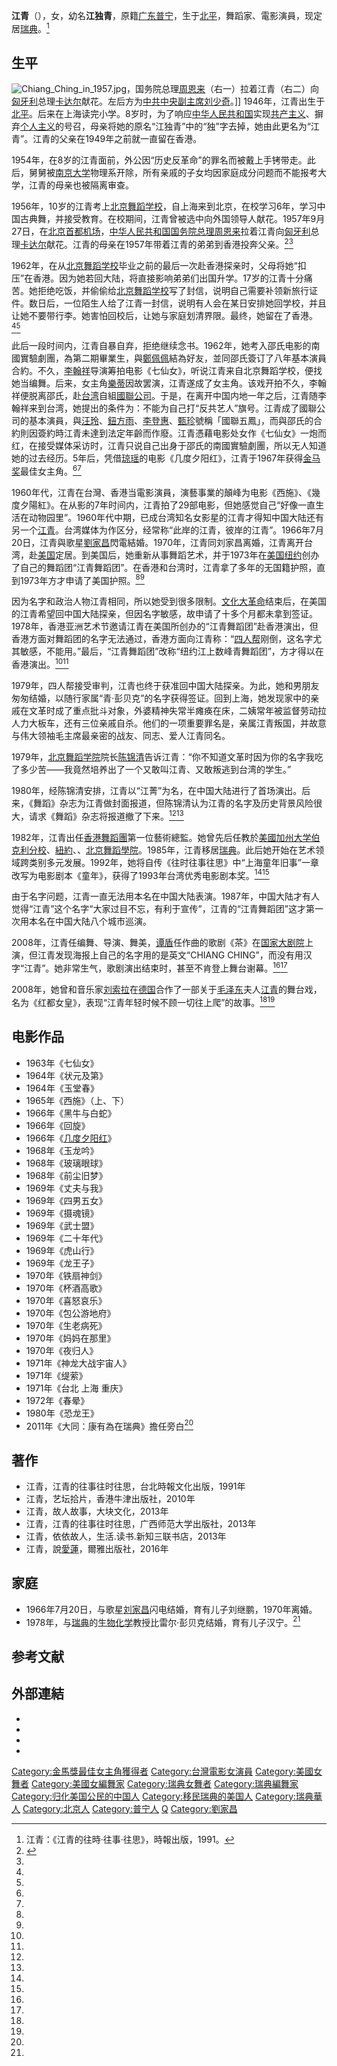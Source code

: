 {{藝人
|姓名 = 江青
|類型 = 女演員
|圖片 = Chiang Ching.jpg
|圖片尺寸 =
|圖片簡介 = 江青在[[李翰祥|李翰祥]]导演的电影《七仙女》中的剧照
|本名 = 江独青
|外文名 =
|外文 = 
|羅馬拼音 = Chiang Ching
|英文名 =
|暱稱 =
|其他藝名 =
|國籍 = {{USA}}<br>{{SWE}}<br>{{PRC}}（－1957年）
|民族 =
|籍貫 = [[广东|广东]][[普宁|普宁]]
|出生日期 = {{birth_date_and _age|1946|1|26}}
|出生地點 = {{ROC}}[[北平市|北平市]]
|逝世日期 =
|逝世地點 = 
|職業 = 舞蹈家、電影演員
|語言 =
|教育程度 = [[北京舞蹈学校|北京舞蹈学校]]<br>南國實驗劇團
|宗教信仰 =
|配偶 = {{marriage|[[劉家昌|劉家昌]]|1966|1970}}<br>{{marriage|比雷爾（{{lang|en|Birger Blomback}}）|1978|2008}}
|兒女 = 2子
|父母 =
|音樂類型 =
|演奏樂器 =
|出道地點 = {{TWN}}
|出道作 = 《七仙女》
|出道日期 = {{start date and age|1962}}
|代表作 =
|活躍年代 =
|唱片公司 =
|經紀公司 =
|網站 =
|相關團體 =
|獎項 =
|IMDb = 2389208
|現任成員 =
|過往成員 =
|音樂專輯 =
|電影 =
|主持節目 =
|電視劇 =
|廣播劇 =
|舞台劇 =
|書籍 =
}}
'''江青'''（{{bd|1946年|1月26日|||catidx=Jiang江}}），女，幼名'''江独青'''，原籍[[广东|广东]][[普宁|普宁]]，生于[[北平|北平]]，舞蹈家、電影演員，现定居[[瑞典|瑞典]]。<ref name="gjwh">江青：《江青的往時‧往事‧往思》，時報出版，1991。</ref>

==生平==
[[File:Chiang_Ching_in_1957.jpg|thumb]]，国务院总理[[周恩来|周恩来]]（右一）拉着江青（右二）向[[匈牙利|匈牙利]]总理[[卡达尔·亚诺什|卡达尔]]献花。左后方为[[中共中央副主席|中共中央副主席]][[刘少奇|刘少奇]]。]]
1946年，江青出生于[[北平|北平]]。后来在上海读完小学。8岁时，为了响应[[中华人民共和国|中华人民共和国]]实现[[共产主义|共产主义]]、摒弃[[个人主义|个人主义]]的号召，母亲将她的原名“江独青”中的“独”字去掉，她由此更名为“江青”。江青的父亲在1949年之前就一直留在香港。

1954年，在8岁的江青面前，外公因“历史反革命”的罪名而被戴上手铐带走。此后，舅舅被[[南京大学|南京大学]]物理系开除，所有亲戚的子女均因家庭成分问题而不能报考大学，江青的母亲也被隔离审查。

1956年，10岁的江青考上[[北京舞蹈学校|北京舞蹈学校]]，自上海来到北京，在校学习6年，学习中国古典舞，并接受教育。在校期间，江青曾被选中向外国领导人献花。1957年9月27日，在[[北京|北京]][[首都机场|首都机场]]，[[中华人民共和国国务院总理|中华人民共和国国务院总理]][[周恩来|周恩来]]拉着江青向[[匈牙利|匈牙利]]总理[[卡达尔·亚诺什|卡达尔]]献花。江青的母亲在1957年带着江青的弟弟到香港投奔父亲。<ref name=ifeng>{{Cite web |url=http://news.ifeng.com/shendu/zgxwzk/detail_2013_05/14/25290566_0.shtml |title=万佳欢，女舞者因与江青同名文革时遭批判 3亲属自杀，凤凰网，2013年05月14日 |access-date=2013年5月14日 |archive-date=2013年5月29日 |archive-url=https://web.archive.org/web/20130529191649/http://news.ifeng.com/shendu/zgxwzk/detail_2013_05/14/25290566_0.shtml |dead-url=no }}</ref><ref name=gjwh/>

1962年，在从[[北京舞蹈学校|北京舞蹈学校]]毕业之前的最后一次赴香港探亲时，父母将她“扣压”在香港。因为她若回大陆，将直接影响弟弟们出国升学。17岁的江青十分痛苦。她拒绝吃饭，并偷偷给[[北京舞蹈学校|北京舞蹈学校]]写了封信，说明自己需要补领新旅行证件。数日后，一位陌生人给了江青一封信，说明有人会在某日安排她回学校，并且让她不要带行李。她害怕回校后，让她与家庭划清界限。最终，她留在了香港。<ref name=ifeng/><ref name=gjwh/>

此后一段时间内，江青自暴自弃，拒绝继续念书。1962年，她考入邵氏电影的南國實驗劇團，為第二期畢業生，與[[鄭佩佩|鄭佩佩]]結為好友，並同邵氏簽订了八年基本演員合約。不久，[[李翰祥|李翰祥]]导演筹拍电影《七仙女》，听说江青来自北京舞蹈学校，便找她当编舞。后来，女主角[[樂蒂|樂蒂]]因故罢演，江青遂成了女主角。该戏开拍不久，李翰祥便脱离邵氏，赴[[台湾|台湾]]自組[[國聯公司|國聯公司]]。于是，在离开中国内地一年之后，江青随李翰祥来到台湾，她提出的条件为：不能为自己打“反共艺人”旗号。江青成了國聯公司的基本演員，與[[汪玲|汪玲]]、[[鈕方雨|鈕方雨]]、[[李登惠|李登惠]]、[[甄珍|甄珍]]號稱「國聯五鳳」，而與邵氏的合約則因簽約時江青未達到法定年齡而作廢。江青憑藉电影处女作《七仙女》一炮而红，在接受媒体采访时，江青只说自己出身于邵氏的南國實驗劇團，所以无人知道她的过去经历。5年后，凭借[[琼瑶|琼瑶]]的电影《几度夕阳红》，江青于1967年获得[[金马奖|金马奖]]最佳女主角。<ref name=ifeng/><ref name=gjwh/>

1960年代，江青在台灣、香港当電影演員，演藝事業的顛峰为电影《西施》、《幾度夕陽紅》。在从影的7年时间内，江青拍了29部电影，但她感觉自己“好像一直生活在动物园里”。1960年代中期，已成台湾知名女影星的江青才得知中国大陆还有另一个[[江青|江青]]。台湾媒体为作区分，经常称“此岸的江青，彼岸的江青”。1966年7月20日，江青與歌星[[劉家昌|劉家昌]]閃電結婚。1970年，江青同刘家昌离婚，江青离开台湾，赴[[美国|美国]]定居。到美国后，她重新从事舞蹈艺术，并于1973年在[[美国|美国]][[纽约|纽约]]创办了自己的舞蹈团“江青舞蹈团”。在香港和台湾时，江青拿了多年的无国籍护照，直到1973年方才申请了美国护照。<ref name=ifeng/><ref name=gjwh/>

因为名字和政治人物江青相同，所以她受到很多限制。[[文化大革命|文化大革命]]结束后，在美国的江青希望回中国大陆探亲，但因名字敏感，故申请了十多个月都未拿到签证。1978年，香港亚洲艺术节邀请江青在美国所创办的“江青舞蹈团”赴香港演出，但香港方面对舞蹈团的名字无法通过，香港方面向江青称：“[[四人帮|四人帮]]刚倒，这名字尤其敏感，不能用。”最后，“江青舞蹈团”改称“纽约江上数峰青舞蹈团”，方才得以在香港演出。<ref name=ifeng/><ref name=gjwh/>

1979年，四人帮接受审判，江青也终于获准回中国大陆探亲。为此，她和男朋友匆匆结婚，以随行家属“青·彭贝克”的名字获得签证。回到上海，她发现家中的亲戚在文革时成了重点批斗对象，外婆精神失常半瘫痪在床，二姨常年被监督劳动拉人力大板车，还有三位亲戚自杀。他们的一项重要罪名是，亲属江青叛国，并故意与伟大领袖毛主席最亲密的战友、同志、爱人江青同名。

1979年，[[北京舞蹈学院|北京舞蹈学院]]院长[[陈锦清|陈锦清]]告诉江青：“你不知道文革时因为你的名字我吃了多少苦——我竟然培养出了一个又敢叫江青、又敢叛逃到台湾的学生。”

1980年，经陈锦清安排，江青以“江菁”为名，在中国大陆进行了首场演出。后来，《舞蹈》杂志为江青做封面报道，但陈锦清认为江青的名字及历史背景风险很大，请求《舞蹈》杂志将报道撤了下来。<ref name=ifeng/><ref name=gjwh/>

1982年，江青出任[[香港舞蹈團|香港舞蹈團]]第一位藝術總監。她曾先后任教於[[美國|美國]][[加州大学伯克利分校|加州大学伯克利分校]]、[[紐約|紐約]]{{tsl|en|Steinhardt School of Culture, Education, and Human Development|斯坦哈特文化、教育与人类发展学院}}、{{tsl|en|Danshögskolan|瑞典國立舞蹈學院}}、[[北京舞蹈學院|北京舞蹈學院]]。1985年，江青移居[[瑞典|瑞典]]。此后她开始在艺术领域跨类别多元发展。1992年，她将自传《往时往事往思》中“上海童年旧事”一章改写为电影剧本《童年》，获得了1993年台湾优秀电影剧本奖。<ref name=ifeng/><ref name=gjwh/>

由于名字问题，江青一直无法用本名在中国大陆表演。1987年，中国大陆才有人觉得“江青”这个名字“大家过目不忘，有利于宣传”，江青的“江青舞蹈团”这才第一次用本名在中国大陆八个城市巡演。

2008年，江青任编舞、导演、舞美，[[谭盾|谭盾]]任作曲的歌剧《茶》在[[国家大剧院|国家大剧院]]上演，但江青发现海报上自己的名字用的是英文“CHIANG CHING”，而没有用汉字“江青”。她非常生气，歌剧演出结束时，甚至不肯登上舞台谢幕。<ref name=ifeng/><ref name=gjwh/>

2008年，她曾和音乐家[[刘索拉|刘索拉]]在[[德国|德国]]合作了一部关于[[毛泽东|毛泽东]]夫人[[江青|江青]]的舞台戏，名为《红都女皇》，表现“江青年轻时候不顾一切往上爬”的故事。<ref name=ifeng/><ref name=gjwh/>

==电影作品==
*1963年《七仙女》
*1964年《状元及第》
*1964年《玉堂春》
*1965年《西施》（上、下） 
*1966年《黑牛与白蛇》
*1966年《回旋》
*1966年《[[几度夕阳红|几度夕阳红]]》
*1968年《玉龙吟》
*1968年《玻璃眼球》
*1968年《前尘旧梦》
*1969年《丈夫与我》
*1969年《四男五女》
*1969年《摄魂镜》
*1969年《武士盟》
*1969年《二十年代》
*1969年《虎山行》
*1969年《龙王子》
*1970年《铁扇神剑》
*1970年《杯酒高歌》
*1970年《喜怒哀乐》
*1970年《包公游地府》
*1970年《生老病死》
*1970年《妈妈在那里》
*1970年《夜归人》
*1971年《神龙大战宇宙人》
*1971年《缇萦》
*1971年《台北 上海 重庆》
*1972年《春晕》
*1980年《恐龙王》
*2011年《大同：康有為在瑞典》擔任旁白<ref name=gjwh/>

==著作==
*江青，江青的往事往时往思，台北時報文化出版，1991年
*江青，艺坛拾片，香港牛津出版社，2010年
*江青，故人故事，大块文化，2013年
*江青，江青的往事往时往思，广西师范大学出版社，2013年
*江青，依依故人，生活.读书.新知三联书店，2013年
*江青，說[[戴愛蓮|愛蓮]]，爾雅出版社，2016年

==家庭==
*1966年7月20日，与歌星[[刘家昌|刘家昌]]闪电结婚，育有儿子刘继鹏，1970年离婚。
*1978年，与[[瑞典|瑞典]]的[[生物化学|生物化学]]教授比雷尔·彭贝克结婚，育有儿子汉宁。<ref name=gjwh/>

==参考文献==
{{commonscat|Chiang Ching}}
{{reflist}}

==外部連結==
* {{imdb name|2389208|江青}}{{en}}
* {{hkmdb name|3332|江青}}
* {{Douban people|1314010|江青}}
* {{Mtime people|1251664|江青}}

{{金馬獎最佳女主角|第5屆}}
{{DEFAULTSORT:Jiang江}}
[[Category:金馬獎最佳女主角獲得者|Category:金馬獎最佳女主角獲得者]]
[[Category:台灣電影女演員|Category:台灣電影女演員]]
[[Category:美國女舞者|Category:美國女舞者]]
[[Category:美國女編舞家|Category:美國女編舞家]]
[[Category:瑞典女舞者|Category:瑞典女舞者]]
[[Category:瑞典編舞家|Category:瑞典編舞家]]
[[Category:归化美国公民的中国人|Category:归化美国公民的中国人]]
[[Category:移民瑞典的美国人|Category:移民瑞典的美国人]]
[[Category:瑞典華人|Category:瑞典華人]]
[[Category:北京人|Category:北京人]]
[[Category:普宁人|Category:普宁人]]
[[Category:江姓|Q]]
[[Category:劉家昌|Category:劉家昌]]
